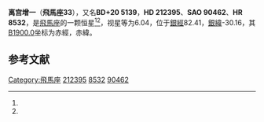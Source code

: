 {{Starbox begin
| name = 飛馬座33
}}
{{Starbox observe
| epoch = [[J2000.0|J2000.0]]
| constell = [[飛馬座|飛馬座]]<ref name=SIMBAD>{{cite web
 | url=http://simbad.u-strasbg.fr/simbad/sim-id?Ident=HR+8532
 | title =Pulsating variable Star
 | publisher=Centre de Données astronomiques de Strasbourg
 | work=SIMBAD
 | accessdate=2012-07-13}}</ref><ref name=DATA>{{cite web
 | url=http://vizier.u-strasbg.fr/viz-bin/VizieR-5?-out.add=.&-source=5050&-corr=PK=HR&-out.max=9999&HR=8532
 | title =VizieR Detailed Page
 | accessdate=2012-07-13}}</ref>
| 星官 = 
| ra = {{RA|22|23|39.6}}<ref name=SIMBAD /><ref name=DATA />
| dec = {{DEC|+20|50|54}}<ref name=SIMBAD /><ref name=DATA />
| appmag_v = 6.04<ref name=SIMBAD /><ref name=DATA />
}}
{{Starbox character
| class = F7V<ref name=SIMBAD /><ref name=DATA />
| b-v = <ref name=SIMBAD /><ref name=DATA />
| u-b = <ref name=SIMBAD /><ref name=DATA />
| r-i = <ref name=SIMBAD /><ref name=DATA />
| variable = 
}}
{{Starbox astrometry
| radial_v = 
| prop_mo_ra = -23
| parallax = 0.037
| p_error = 
}}
{{Starbox catalog
| names =BD+20 5139，[[SAO星表|SAO]] 90462，[[HD星表|HD]] 212395，[[HR星表|HR]] 8532}}
{{Starbox reference |Simbad=HR+8532}}
{{Starbox end}}

'''离宫增一'''（'''飛馬座33'''），又名'''BD+20 5139'''，'''HD 212395'''、'''SAO 90462'''、'''HR 8532'''，是[[飛馬座|飛馬座]]的一颗恒星<ref name=SIMBAD /><ref name=DATA />，视星等为6.04，位于[[銀道座標系|銀經]]82.41，[[銀道座標系|銀緯]]-30.16，其[[B1900.0|B1900.0]]坐标为赤經{{RA|22|18|50.8}}，赤緯{{DEC|+20|-30.16|34}}。

== 参考文献 ==
{{reflist}}

{{飞马座恒星}}
{{星官|离宫|6|8}}

[[Category:飛馬座|Category:飛馬座]]
[[Category:HD和HDE天體|212395]]
[[Category:HR天體|8532]]
[[Category:SAO天體|90462]]


{{star-stub}}